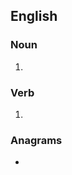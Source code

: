{{also|Hilts}}
==English==

===Noun===
{{head|en|noun form}}

# {{plural of|en|hilt}}

===Verb===
{{head|en|verb form}}

# {{en-third-person singular of|hilt}}

===Anagrams===
* {{anagrams|en|a=hilst|Stihl|liths}}